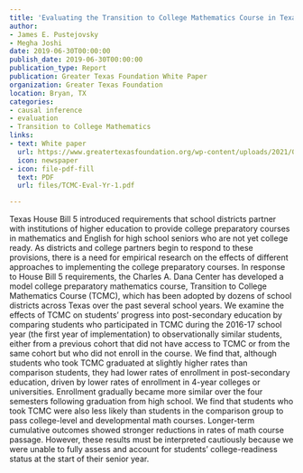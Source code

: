 ```yaml
---
title: 'Evaluating the Transition to College Mathematics Course in Texas high schools: Findings from the first year of implementation'
author:
- James E. Pustejovsky
- Megha Joshi
date: 2019-06-30T00:00:00
publish_date: 2019-06-30T00:00:00
publication_type: Report
publication: Greater Texas Foundation White Paper
organization: Greater Texas Foundation
location: Bryan, TX
categories:
- causal inference
- evaluation
- Transition to College Mathematics
links:
- text: White paper
  url: https://www.greatertexasfoundation.org/wp-content/uploads/2021/08/Pustejovsky-Final-2019.pdf
  icon: newspaper
- icon: file-pdf-fill
  text: PDF
  url: files/TCMC-Eval-Yr-1.pdf

---
```



Texas House Bill 5 introduced requirements that school districts partner with institutions of higher education to provide college preparatory courses in mathematics and English for high school seniors who are not yet college ready. As districts and college partners begin to respond to these provisions, there is a need for empirical research on the effects of different approaches to implementing the college preparatory courses. In response to House Bill 5 requirements, the Charles A. Dana Center has developed a model college preparatory mathematics course, Transition to College Mathematics Course (TCMC), which has been adopted by dozens of school districts across Texas over the past several school years. We examine the effects of TCMC on students’ progress into post-secondary education by comparing students who participated in TCMC during the 2016-17 school year (the first year of implementation) to observationally similar students, either from a previous cohort that did not have access to TCMC or from the same cohort but who did not enroll in the course. We find that, although students who took TCMC graduated at slightly higher rates than comparison students, they had lower rates of enrollment in post-secondary education, driven by lower rates of enrollment in 4-year colleges or universities. Enrollment gradually became more similar over the four semesters following graduation from high school. We find that students who took TCMC were also less likely than students in the comparison group to pass college-level and developmental math courses. Longer-term cumulative outcomes showed stronger reductions in rates of math course passage. However, these results must be interpreted cautiously because we were unable to fully assess and account for students’ college-readiness status at the start of their senior year.

